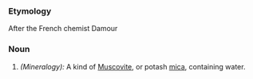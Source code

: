 ===Etymology===
After the French chemist Damour
===Noun===
#''(Mineralogy):'' A kind of [[Muscovite]], or potash [[mica]], containing water.